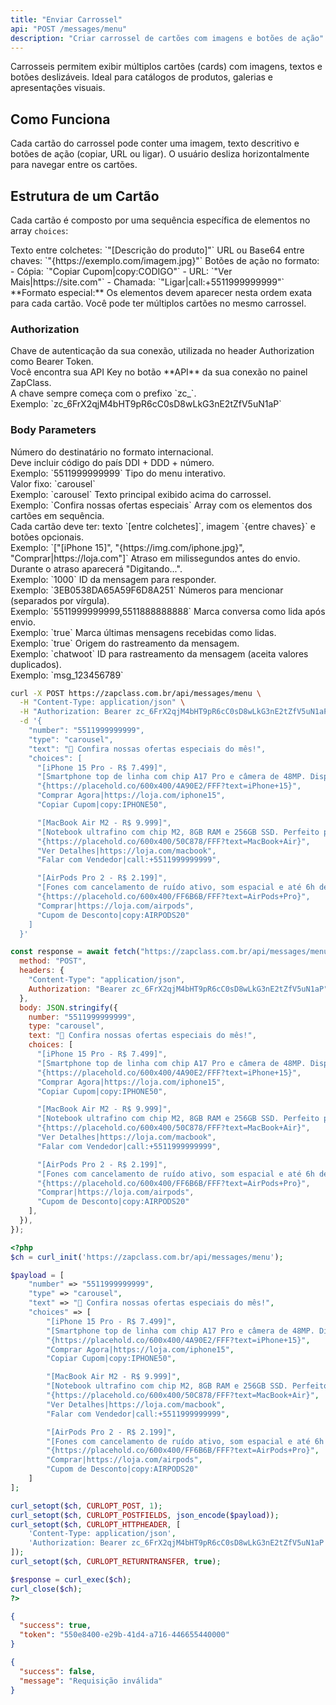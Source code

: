 ```yaml
---
title: "Enviar Carrossel"
api: "POST /messages/menu"
description: "Criar carrossel de cartões com imagens e botões de ação"
---
```


Carrosseis permitem exibir múltiplos cartões (cards) com imagens, textos e botões deslizáveis. Ideal para catálogos de produtos, galerias e apresentações visuais.

## Como Funciona

Cada cartão do carrossel pode conter uma imagem, texto descritivo e botões de ação (copiar, URL ou ligar). O usuário desliza horizontalmente para navegar entre os cartões.

## Estrutura de um Cartão

Cada cartão é composto por uma sequência específica de elementos no array `choices`:

<Steps>
  <Step title="Texto do Cartão">
    Texto entre colchetes: `"[Descrição do produto]"`
  </Step>
  <Step title="Imagem">
    URL ou Base64 entre chaves: `"{https://exemplo.com/imagem.jpg}"`
  </Step>
  <Step title="Botões (opcional)">
    Botões de ação no formato:
    - Cópia: `"Copiar Cupom|copy:CODIGO"`
    - URL: `"Ver Mais|https://site.com"`
    - Chamada: `"Ligar|call:+5511999999999"`
  </Step>
</Steps>

<Note>
  **Formato especial:** Os elementos devem aparecer nesta ordem exata para cada cartão. Você pode ter múltiplos cartões no mesmo carrossel.
</Note>

### Authorization

<ParamField path="api_key" type="string" required>
  Chave de autenticação da sua conexão, utilizada no header Authorization como Bearer Token. <br />
  Você encontra sua API Key no botão **API** da sua conexão no painel ZapClass. <br />
  A chave sempre começa com o prefixo `zc_`. <br />
  Exemplo: `zc_6FrX2qjM4bHT9pR6cC0sD8wLkG3nE2tZfV5uN1aP`
</ParamField>

### Body Parameters

<ParamField path="number" type="string" required>
  Número do destinatário no formato internacional. <br />
  Deve incluir código do país DDI + DDD + número. <br />
  Exemplo: `5511999999999`
</ParamField>

<ParamField path="type" type="string" required>
  Tipo do menu interativo. <br />
  Valor fixo: `carousel` <br />
  Exemplo: `carousel`
</ParamField>

<ParamField path="text" type="string" required>
  Texto principal exibido acima do carrossel. <br />
  Exemplo: `Confira nossas ofertas especiais`
</ParamField>

<ParamField path="choices" type="array" required>
  Array com os elementos dos cartões em sequência. <br />
  Cada cartão deve ter: texto `[entre colchetes]`, imagem `{entre chaves}` e botões opcionais. <br />
  Exemplo: `["[iPhone 15]", "{https://img.com/iphone.jpg}", "Comprar|https://loja.com"]`
</ParamField>

<ParamField path="delay" type="integer">
  Atraso em milissegundos antes do envio. <br />
  Durante o atraso aparecerá "Digitando...". <br />
  Exemplo: `1000`
</ParamField>

<ParamField path="replyid" type="string">
  ID da mensagem para responder. <br />
  Exemplo: `3EB0538DA65A59F6D8A251`
</ParamField>

<ParamField path="mentions" type="string">
  Números para mencionar (separados por vírgula). <br />
  Exemplo: `5511999999999,5511888888888`
</ParamField>

<ParamField path="readchat" type="boolean">
  Marca conversa como lida após envio. <br />
  Exemplo: `true`
</ParamField>

<ParamField path="readmessages" type="boolean">
  Marca últimas mensagens recebidas como lidas. <br />
  Exemplo: `true`
</ParamField>

<ParamField path="track_source" type="string">
  Origem do rastreamento da mensagem. <br />
  Exemplo: `chatwoot`
</ParamField>

<ParamField path="track_id" type="string">
  ID para rastreamento da mensagem (aceita valores duplicados). <br />
  Exemplo: `msg_123456789`
</ParamField>

<RequestExample>

```bash cURL
curl -X POST https://zapclass.com.br/api/messages/menu \
  -H "Content-Type: application/json" \
  -H "Authorization: Bearer zc_6FrX2qjM4bHT9pR6cC0sD8wLkG3nE2tZfV5uN1aP" \
  -d '{
    "number": "5511999999999",
    "type": "carousel",
    "text": "🎉 Confira nossas ofertas especiais do mês!",
    "choices": [
      "[iPhone 15 Pro - R$ 7.499]",
      "[Smartphone top de linha com chip A17 Pro e câmera de 48MP. Disponível em 4 cores.]",
      "{https://placehold.co/600x400/4A90E2/FFF?text=iPhone+15}",
      "Comprar Agora|https://loja.com/iphone15",
      "Copiar Cupom|copy:IPHONE50",

      "[MacBook Air M2 - R$ 9.999]",
      "[Notebook ultrafino com chip M2, 8GB RAM e 256GB SSD. Perfeito para trabalho e estudos.]",
      "{https://placehold.co/600x400/50C878/FFF?text=MacBook+Air}",
      "Ver Detalhes|https://loja.com/macbook",
      "Falar com Vendedor|call:+5511999999999",

      "[AirPods Pro 2 - R$ 2.199]",
      "[Fones com cancelamento de ruído ativo, som espacial e até 6h de bateria.]",
      "{https://placehold.co/600x400/FF6B6B/FFF?text=AirPods+Pro}",
      "Comprar|https://loja.com/airpods",
      "Cupom de Desconto|copy:AIRPODS20"
    ]
  }'
```

```javascript JavaScript
const response = await fetch("https://zapclass.com.br/api/messages/menu", {
  method: "POST",
  headers: {
    "Content-Type": "application/json",
    Authorization: "Bearer zc_6FrX2qjM4bHT9pR6cC0sD8wLkG3nE2tZfV5uN1aP",
  },
  body: JSON.stringify({
    number: "5511999999999",
    type: "carousel",
    text: "🎉 Confira nossas ofertas especiais do mês!",
    choices: [
      "[iPhone 15 Pro - R$ 7.499]",
      "[Smartphone top de linha com chip A17 Pro e câmera de 48MP. Disponível em 4 cores.]",
      "{https://placehold.co/600x400/4A90E2/FFF?text=iPhone+15}",
      "Comprar Agora|https://loja.com/iphone15",
      "Copiar Cupom|copy:IPHONE50",

      "[MacBook Air M2 - R$ 9.999]",
      "[Notebook ultrafino com chip M2, 8GB RAM e 256GB SSD. Perfeito para trabalho e estudos.]",
      "{https://placehold.co/600x400/50C878/FFF?text=MacBook+Air}",
      "Ver Detalhes|https://loja.com/macbook",
      "Falar com Vendedor|call:+5511999999999",

      "[AirPods Pro 2 - R$ 2.199]",
      "[Fones com cancelamento de ruído ativo, som espacial e até 6h de bateria.]",
      "{https://placehold.co/600x400/FF6B6B/FFF?text=AirPods+Pro}",
      "Comprar|https://loja.com/airpods",
      "Cupom de Desconto|copy:AIRPODS20"
    ],
  }),
});
```

```php PHP
<?php
$ch = curl_init('https://zapclass.com.br/api/messages/menu');

$payload = [
    "number" => "5511999999999",
    "type" => "carousel",
    "text" => "🎉 Confira nossas ofertas especiais do mês!",
    "choices" => [
        "[iPhone 15 Pro - R$ 7.499]",
        "[Smartphone top de linha com chip A17 Pro e câmera de 48MP. Disponível em 4 cores.]",
        "{https://placehold.co/600x400/4A90E2/FFF?text=iPhone+15}",
        "Comprar Agora|https://loja.com/iphone15",
        "Copiar Cupom|copy:IPHONE50",

        "[MacBook Air M2 - R$ 9.999]",
        "[Notebook ultrafino com chip M2, 8GB RAM e 256GB SSD. Perfeito para trabalho e estudos.]",
        "{https://placehold.co/600x400/50C878/FFF?text=MacBook+Air}",
        "Ver Detalhes|https://loja.com/macbook",
        "Falar com Vendedor|call:+5511999999999",

        "[AirPods Pro 2 - R$ 2.199]",
        "[Fones com cancelamento de ruído ativo, som espacial e até 6h de bateria.]",
        "{https://placehold.co/600x400/FF6B6B/FFF?text=AirPods+Pro}",
        "Comprar|https://loja.com/airpods",
        "Cupom de Desconto|copy:AIRPODS20"
    ]
];

curl_setopt($ch, CURLOPT_POST, 1);
curl_setopt($ch, CURLOPT_POSTFIELDS, json_encode($payload));
curl_setopt($ch, CURLOPT_HTTPHEADER, [
    'Content-Type: application/json',
    'Authorization: Bearer zc_6FrX2qjM4bHT9pR6cC0sD8wLkG3nE2tZfV5uN1aP'
]);
curl_setopt($ch, CURLOPT_RETURNTRANSFER, true);

$response = curl_exec($ch);
curl_close($ch);
?>
```

</RequestExample>

<ResponseExample>

```json 200
{
  "success": true,
  "token": "550e8400-e29b-41d4-a716-446655440000"
}
```

```json 400
{
  "success": false,
  "message": "Requisição inválida"
}
```

</ResponseExample>
